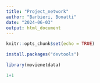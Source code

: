 ```yaml
---
title: "Project_network"
author: "Barbieri, Bonatti"
date: "2024-06-03"
output: html_document
---
```


```r
knitr::opts_chunk$set(echo = TRUE)
```

```r
install.packages("devtools")
```

```r
library(movienetdata)
```

```r
1+1
```

